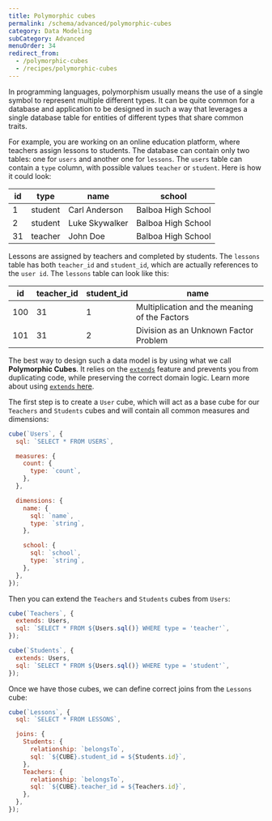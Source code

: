 ```yaml
---
title: Polymorphic cubes
permalink: /schema/advanced/polymorphic-cubes
category: Data Modeling
subCategory: Advanced
menuOrder: 34
redirect_from:
  - /polymorphic-cubes
  - /recipes/polymorphic-cubes
---
```


In programming languages, polymorphism usually means the use of a single symbol
to represent multiple different types. It can be quite common for a database and
application to be designed in such a way that leverages a single database table
for entities of different types that share common traits.

For example, you are working on an online education platform, where teachers
assign lessons to students. The database can contain only two tables: one for
`users` and another one for `lessons`. The `users` table can contain a `type`
column, with possible values `teacher` or `student`. Here is how it could look:

| **id** | **type** | **name**       | **school**         |
| ------ | -------- | -------------- | ------------------ |
| 1      | student  | Carl Anderson  | Balboa High School |
| 2      | student  | Luke Skywalker | Balboa High School |
| 31     | teacher  | John Doe       | Balboa High School |

Lessons are assigned by teachers and completed by students. The `lessons` table
has both `teacher_id` and `student_id`, which are actually references to the
`user id`. The `lessons` table can look like this:

| **id** | **teacher_id** | **student_id** | **name**                                      |
| ------ | -------------- | -------------- | --------------------------------------------- |
| 100    | 31             | 1              | Multiplication and the meaning of the Factors |
| 101    | 31             | 2              | Division as an Unknown Factor Problem         |

The best way to design such a data model is by using what we call **Polymorphic
Cubes**. It relies on the [`extends`][ref-schema-ref-cubes-extends] feature and
prevents you from duplicating code, while preserving the correct domain logic.
Learn more about using [`extends` here][ref-schema-advanced-extend].

The first step is to create a `User` cube, which will act as a base cube for our
`Teachers` and `Students` cubes and will contain all common measures and
dimensions:

```javascript
cube(`Users`, {
  sql: `SELECT * FROM USERS`,

  measures: {
    count: {
      type: `count`,
    },
  },

  dimensions: {
    name: {
      sql: `name`,
      type: `string`,
    },

    school: {
      sql: `school`,
      type: `string`,
    },
  },
});
```

Then you can extend the `Teachers` and `Students` cubes from `Users`:

```javascript
cube(`Teachers`, {
  extends: Users,
  sql: `SELECT * FROM ${Users.sql()} WHERE type = 'teacher'`,
});

cube(`Students`, {
  extends: Users,
  sql: `SELECT * FROM ${Users.sql()} WHERE type = 'student'`,
});
```

Once we have those cubes, we can define correct joins from the `Lessons` cube:

```javascript
cube(`Lessons`, {
  sql: `SELECT * FROM LESSONS`,

  joins: {
    Students: {
      relationship: `belongsTo`,
      sql: `${CUBE}.student_id = ${Students.id}`,
    },
    Teachers: {
      relationship: `belongsTo`,
      sql: `${CUBE}.teacher_id = ${Teachers.id}`,
    },
  },
});
```

[ref-schema-advanced-extend]: /schema/advanced/extending-cubes
[ref-schema-ref-cubes-extends]: /schema/reference/cube#extends
